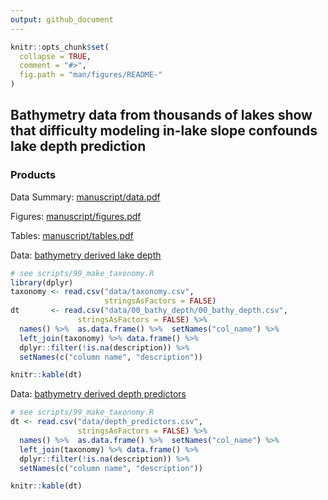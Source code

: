 ```yaml
---
output: github_document
---
```


<!-- README.md is generated from README.Rmd. Please edit that file -->

```r
knitr::opts_chunk$set(
  collapse = TRUE,
  comment = "#>",
  fig.path = "man/figures/README-"
)
```

## Bathymetry data from thousands of lakes show that difficulty modeling in-lake slope confounds lake depth prediction

### Products

Data Summary: [manuscript/data.pdf](manuscript/data.pdf)

Figures: [manuscript/figures.pdf](manuscript/figures.pdf)

Tables: [manuscript/tables.pdf](manuscript/tables.pdf)

Data: [bathymetry derived lake depth](data/00_bathy_depth/00_bathy_depth.csv)

```r
# see scripts/99_make_taxonomy.R
library(dplyr)
taxonomy <- read.csv("data/taxonomy.csv", 
                     stringsAsFactors = FALSE)
dt       <- read.csv("data/00_bathy_depth/00_bathy_depth.csv", 
               stringsAsFactors = FALSE) %>%
  names() %>%  as.data.frame() %>%  setNames("col_name") %>%
  left_join(taxonomy) %>% data.frame() %>%
  dplyr::filter(!is.na(description)) %>%
  setNames(c("column name", "description"))

knitr::kable(dt)
```

Data: [bathymetry derived depth predictors](data/depth_predictors.csv)

```r
# see scripts/99_make_taxonomy.R
dt <- read.csv("data/depth_predictors.csv", 
               stringsAsFactors = FALSE) %>% 
  names() %>%  as.data.frame() %>%  setNames("col_name") %>%
  left_join(taxonomy) %>% data.frame() %>%
  dplyr::filter(!is.na(description)) %>%
  setNames(c("column name", "description"))

knitr::kable(dt)
```

